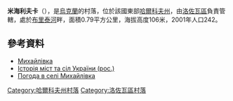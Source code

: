 {{coord|48|56|36|N|36|24|14|E|scale:100000_region:UA|display=title}}

'''米海利夫卡'''（{{lang-uk|Михайлівка}}），是[[烏克蘭|烏克蘭]]的村落，位於該國東部[[哈爾科夫州|哈爾科夫州]]，由[[洛佐瓦區|洛佐瓦區]]負責管轄，處於[[布里泰河|布里泰河]]畔，面積0.79平方公里，海拔高度106米，2001年人口242。

==參考資料==
*[http://w1.c1.rada.gov.ua/pls/z7502/A005?rdat1=09.01.2009&rf7571=33671 Михайлівка]{{dead link|date=2018年4月 |bot=InternetArchiveBot |fix-attempted=yes }}
* [https://web.archive.org/web/20120415183904/http://www.igsu.org.ua/Harkovskja.obl/Lozovskij.rajon/Katerinovka.html Історія міст та сіл України (рос.)]
* [http://weather.in.ua/ua/har'kovskaja/15866 Погода в селі Михайлівка] {{Wayback|url=http://weather.in.ua/ua/har%27kovskaja/15866 |date=20191106032350 }}

{{DEFAULTSORT:Михайлівка}}
[[Category:哈爾科夫州村落|Category:哈爾科夫州村落]]
[[Category:洛佐瓦區村落|Category:洛佐瓦區村落]]


{{Kharkiv-geo-stub}}